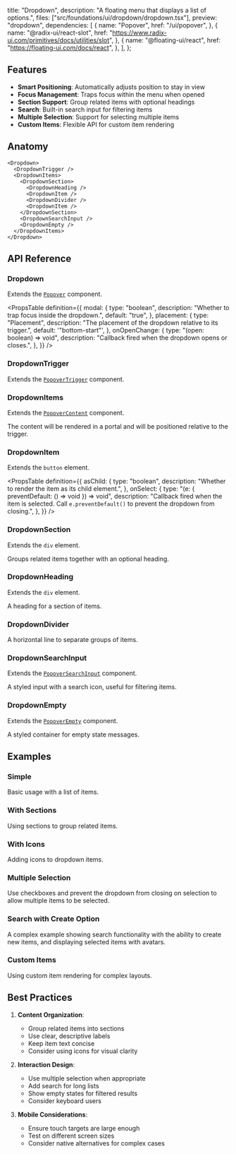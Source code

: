   title: "Dropdown",
  description: "A floating menu that displays a list of options.",
  files: ["src/foundations/ui/dropdown/dropdown.tsx"],
  preview: "dropdown",
  dependencies: [
    {
      name: "Popover",
      href: "/ui/popover",
    },
    {
      name: "@radix-ui/react-slot",
      href: "https://www.radix-ui.com/primitives/docs/utilities/slot",
    },
    {
      name: "@floating-ui/react",
      href: "https://floating-ui.com/docs/react",
    },
  ],
};

## Features

- **Smart Positioning**: Automatically adjusts position to stay in view
- **Focus Management**: Traps focus within the menu when opened
- **Section Support**: Group related items with optional headings
- **Search**: Built-in search input for filtering items
- **Multiple Selection**: Support for selecting multiple items
- **Custom Items**: Flexible API for custom item rendering

## Anatomy

```tsx
<Dropdown>
  <DropdownTrigger />
  <DropdownItems>
    <DropdownSection>
      <DropdownHeading />
      <DropdownItem />
      <DropdownDivider />
      <DropdownItem />
    </DropdownSection>
    <DropdownSearchInput />
    <DropdownEmpty />
  </DropdownItems>
</Dropdown>
```

## API Reference

### Dropdown

Extends the [`Popover`](/ui/popover) component.

<PropsTable
  definition={{
    modal: {
      type: "boolean",
      description: "Whether to trap focus inside the dropdown.",
      default: "true",
    },
    placement: {
      type: "Placement",
      description: "The placement of the dropdown relative to its trigger.",
      default: '"bottom-start"',
    },
    onOpenChange: {
      type: "(open: boolean) => void",
      description: "Callback fired when the dropdown opens or closes.",
    },
  }}
/>

### DropdownTrigger

Extends the [`PopoverTrigger`](/ui/popover#popovertrigger) component.

### DropdownItems

Extends the [`PopoverContent`](/ui/popover#popovercontent) component.

The content will be rendered in a portal and will be positioned relative to the trigger.

### DropdownItem

Extends the `button` element.

<PropsTable
  definition={{
    asChild: {
      type: "boolean",
      description: "Whether to render the item as its child element.",
    },
    onSelect: {
      type: "(e: { preventDefault: () => void }) => void",
      description:
        "Callback fired when the item is selected. Call `e.preventDefault()` to prevent the dropdown from closing.",
    },
  }}
/>

### DropdownSection

Extends the `div` element.

Groups related items together with an optional heading.

### DropdownHeading

Extends the `div` element.

A heading for a section of items.

### DropdownDivider

A horizontal line to separate groups of items.

### DropdownSearchInput

Extends the [`PopoverSearchInput`](/ui/popover#popoversearchinput) component.

A styled input with a search icon, useful for filtering items.

### DropdownEmpty

Extends the [`PopoverEmpty`](/ui/popover#popoverempty) component.

A styled container for empty state messages.

## Examples

### Simple

Basic usage with a list of items.

<Preview slug="dropdown" />

### With Sections

Using sections to group related items.

<Preview slug="dropdown-sections" />

### With Icons

Adding icons to dropdown items.

<Preview slug="dropdown-icons" />

### Multiple Selection

Use checkboxes and prevent the dropdown from closing on selection to allow multiple items to be selected.

<Preview slug="dropdown-multiple" />

### Search with Create Option

A complex example showing search functionality with the ability to create new items, and displaying selected items with avatars.

<Preview slug="dropdown-search-create" />

### Custom Items

Using custom item rendering for complex layouts.

<Preview slug="dropdown-custom-items" />

## Best Practices

1. **Content Organization**:

   - Group related items into sections
   - Use clear, descriptive labels
   - Keep item text concise
   - Consider using icons for visual clarity

2. **Interaction Design**:

   - Use multiple selection when appropriate
   - Add search for long lists
   - Show empty states for filtered results
   - Consider keyboard users

3. **Mobile Considerations**:
   - Ensure touch targets are large enough
   - Test on different screen sizes
   - Consider native alternatives for complex cases
